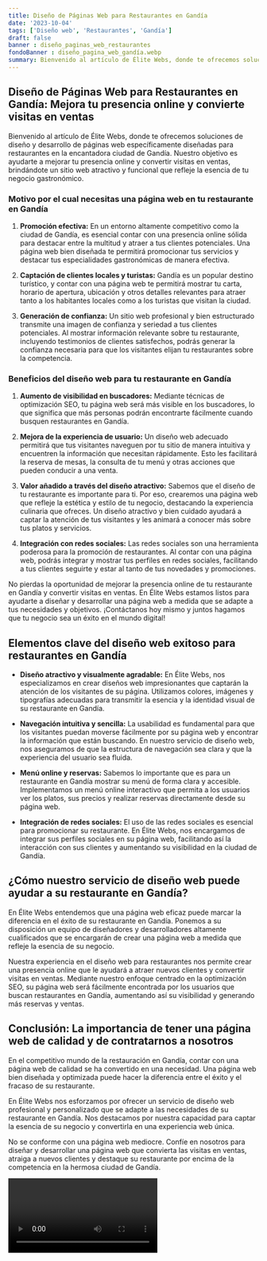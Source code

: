 ```yaml
---
title: Diseño de Páginas Web para Restaurantes en Gandía
date: '2023-10-04'
tags: ['Diseño web', 'Restaurantes', 'Gandía']
draft: false
banner : diseño_paginas_web_restaurantes
fondoBanner : diseño_pagina_web_gandía.webp
summary: Bienvenido al artículo de Élite Webs, donde te ofrecemos soluciones de diseño y desarrollo de páginas web específicamente diseñadas para restaurantes en la encantadora ciudad de Gandía. Nuestro objetivo es ayudarte a mejorar tu presencia online y convertir visitas en ventas, brindándote un sitio web atractivo y funcional que refleje la esencia de tu negocio gastronómico.
---
```


## Diseño de Páginas Web para Restaurantes en Gandía: Mejora tu presencia online y convierte visitas en ventas

Bienvenido al artículo de Élite Webs, donde te ofrecemos soluciones de diseño y desarrollo de páginas web específicamente diseñadas para restaurantes en la encantadora ciudad de Gandía. Nuestro objetivo es ayudarte a mejorar tu presencia online y convertir visitas en ventas, brindándote un sitio web atractivo y funcional que refleje la esencia de tu negocio gastronómico.

### Motivo por el cual necesitas una página web en tu restaurante en Gandía

1. **Promoción efectiva:** En un entorno altamente competitivo como la ciudad de Gandía, es esencial contar con una presencia online sólida para destacar entre la multitud y atraer a tus clientes potenciales. Una página web bien diseñada te permitirá promocionar tus servicios y destacar tus especialidades gastronómicas de manera efectiva.

2. **Captación de clientes locales y turistas:** Gandía es un popular destino turístico, y contar con una página web te permitirá mostrar tu carta, horario de apertura, ubicación y otros detalles relevantes para atraer tanto a los habitantes locales como a los turistas que visitan la ciudad.

3. **Generación de confianza:** Un sitio web profesional y bien estructurado transmite una imagen de confianza y seriedad a tus clientes potenciales. Al mostrar información relevante sobre tu restaurante, incluyendo testimonios de clientes satisfechos, podrás generar la confianza necesaria para que los visitantes elijan tu restaurantes sobre la competencia.

### Beneficios del diseño web para tu restaurante en Gandía

1. **Aumento de visibilidad en buscadores:** Mediante técnicas de optimización SEO, tu página web será más visible en los buscadores, lo que significa que más personas podrán encontrarte fácilmente cuando busquen restaurantes en Gandía.

2. **Mejora de la experiencia de usuario:** Un diseño web adecuado permitirá que tus visitantes naveguen por tu sitio de manera intuitiva y encuentren la información que necesitan rápidamente. Esto les facilitará la reserva de mesas, la consulta de tu menú y otras acciones que pueden conducir a una venta.

3. **Valor añadido a través del diseño atractivo:** Sabemos que el diseño de tu restaurante es importante para ti. Por eso, crearemos una página web que refleje la estética y estilo de tu negocio, destacando la experiencia culinaria que ofreces. Un diseño atractivo y bien cuidado ayudará a captar la atención de tus visitantes y les animará a conocer más sobre tus platos y servicios.

4. **Integración con redes sociales:** Las redes sociales son una herramienta poderosa para la promoción de restaurantes. Al contar con una página web, podrás integrar y mostrar tus perfiles en redes sociales, facilitando a tus clientes seguirte y estar al tanto de tus novedades y promociones.

No pierdas la oportunidad de mejorar la presencia online de tu restaurante en Gandía y convertir visitas en ventas. En Élite Webs estamos listos para ayudarte a diseñar y desarrollar una página web a medida que se adapte a tus necesidades y objetivos. ¡Contáctanos hoy mismo y juntos hagamos que tu negocio sea un éxito en el mundo digital!

<GifSeo />

<Cta />

## Elementos clave del diseño web exitoso para restaurantes en Gandía

- **Diseño atractivo y visualmente agradable:** En Élite Webs, nos especializamos en crear diseños web impresionantes que captarán la atención de los visitantes de su página. Utilizamos colores, imágenes y tipografías adecuadas para transmitir la esencia y la identidad visual de su restaurante en Gandía.

- **Navegación intuitiva y sencilla:** La usabilidad es fundamental para que los visitantes puedan moverse fácilmente por su página web y encontrar la información que están buscando. En nuestro servicio de diseño web, nos aseguramos de que la estructura de navegación sea clara y que la experiencia del usuario sea fluida.

- **Menú online y reservas:** Sabemos lo importante que es para un restaurante en Gandía mostrar su menú de forma clara y accesible. Implementamos un menú online interactivo que permita a los usuarios ver los platos, sus precios y realizar reservas directamente desde su página web.

- **Integración de redes sociales:** El uso de las redes sociales es esencial para promocionar su restaurante. En Élite Webs, nos encargamos de integrar sus perfiles sociales en su página web, facilitando así la interacción con sus clientes y aumentando su visibilidad en la ciudad de Gandía.

## ¿Cómo nuestro servicio de diseño web puede ayudar a su restaurante en Gandía?

En Élite Webs entendemos que una página web eficaz puede marcar la diferencia en el éxito de su restaurante en Gandía. Ponemos a su disposición un equipo de diseñadores y desarrolladores altamente cualificados que se encargarán de crear una página web a medida que refleje la esencia de su negocio.

Nuestra experiencia en el diseño web para restaurantes nos permite crear una presencia online que le ayudará a atraer nuevos clientes y convertir visitas en ventas. Mediante nuestro enfoque centrado en la optimización SEO, su página web será fácilmente encontrada por los usuarios que buscan restaurantes en Gandía, aumentando así su visibilidad y generando más reservas y ventas.

## Conclusión: La importancia de tener una página web de calidad y de contratarnos a nosotros

En el competitivo mundo de la restauración en Gandía, contar con una página web de calidad se ha convertido en una necesidad. Una página web bien diseñada y optimizada puede hacer la diferencia entre el éxito y el fracaso de su restaurante.

En Élite Webs nos esforzamos por ofrecer un servicio de diseño web profesional y personalizado que se adapte a las necesidades de su restaurante en Gandía. Nos destacamos por nuestra capacidad para captar la esencia de su negocio y convertirla en una experiencia web única.

No se conforme con una página web mediocre. Confíe en nosotros para diseñar y desarrollar una página web que convierta las visitas en ventas, atraiga a nuevos clientes y destaque su restaurante por encima de la competencia en la hermosa ciudad de Gandía.

<Video />

<CtaBot job='Restaurantes' city='Gandía'/>

<Gmaps query='Gandía+españa+maps' />